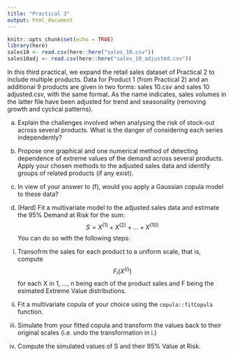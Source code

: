 ```yaml
---
title: "Practical 3"
output: html_document
---
```


```r
knitr::opts_chunk$set(echo = TRUE)
library(here)
sales10 <- read.csv(here::here("sales_10.csv"))
sales10adj <- read.csv(here::here("sales_10_adjusted.csv"))
```

In this third practical, we expand the retail sales dataset of Practical 2 to include multiple products. 
Data for Product 1 (from Practical 2) and an additional 9 products are given in two forms: sales 10.csv and sales 10 adjusted.csv, with the same format. 
As the name indicates, sales volumes in the latter file have been adjusted for trend and seasonality (removing growth and cyclical patterns).

(a) Explain the challenges involved when analysing the risk of stock-out across several products. What is the danger of considering each series independently?



(b) Propose one graphical and one numerical method of detecting dependence of extreme values of the demand across several products. Apply your chosen methods to the adjusted sales data and identify groups of related products (if any exist).



(c) In view of your answer to (f), would you apply a Gaussian copula model to these data?



(d) (Hard) Fit a multivariate model to the adjusted sales data and estimate the 95% Demand at Risk for the sum:
$$S = X^{(1)} + X^{(2)} + ... + X^{(10)}$$
You can do so with the following steps: 

i. Transofrm the sales for each product to a uniform scale, that is, compute 
$$F_i(X^{(i)})$$
for each X in 1, ..., n being each of the product sales and F being the esimated Extreme Value distributions.


ii. Fit a multivariate copula of your choice using the `copula::fitCopula` function.


iii. Simulate from your fitted copula and transform the values back to their original scales (i.e. undo the transformation in i.)


iv. Compute the simulated values of S and their 95% Value at Risk.


